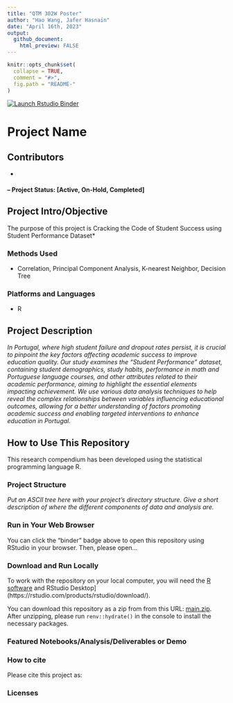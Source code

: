 ```yaml
---
title: "QTM 302W Poster"
author: "Hao Wang, Jafer Hasnain"
date: "April 16th, 2023"
output: 
  github_document:
    html_preview: FALSE
---
```


<!-- README.md is generated from README.Rmd. Please edit that file -->

```r
knitr::opts_chunk$set(
  collapse = TRUE,
  comment = "#>",
  fig.path = "README-"
)
```

<!-- badges: start -->
[![Launch Rstudio Binder](http://mybinder.org/badge_logo.svg)](https://mybinder.org/v2/gh/haowangtaka/QTM-302W-Poster/main?urlpath=rstudio)
<!-- badges: end -->

# Project Name

## Contributors
* 

#### -- Project Status: [Active, On-Hold, Completed]

## Project Intro/Objective
The purpose of this project is Cracking the Code of Student Success using Student Performance Dataset*

### Methods Used
* Correlation, Principal Component Analysis, K-nearest Neighbor, Decision Tree

### Platforms and Languages
* R 

## Project Description
*In Portugal, where high student failure and dropout rates persist, it is crucial to pinpoint the key factors affecting academic success to improve education quality. Our study examines the "Student Performance" dataset, containing student demographics, study habits, performance in math and Portuguese language courses, and other attributes related to their academic performance, aiming to highlight the essential elements impacting achievement. We use various data analysis techniques to help reveal the complex relationships between variables influencing educational outcomes, allowing for a better understanding of factors promoting academic success and enabling targeted interventions to enhance education in Portugal.
*


## How to Use This Repository

This research compendium has been developed using the statistical programming language R. 

### Project Structure

*Put an ASCII tree here with your project's directory structure. Give a short description of where the different components of data and analysis are.*

### Run in Your Web Browser

You can click the "binder" badge above to open this repository using RStudio in your browser. Then, please open...

### Download and Run Locally

To work with the repository on your local computer, you will need the [R software](https://cloud.r-project.org/) and RStudio Desktop](https://rstudio.com/products/rstudio/download/).

You can download this repository as a zip from from this URL: [main.zip](/archive/main.zip). After unzipping, please run `renv::hydrate()` in the console to install the necessary packages.

### Featured Notebooks/Analysis/Deliverables or Demo

### How to cite

Please cite this project as:

### Licenses



